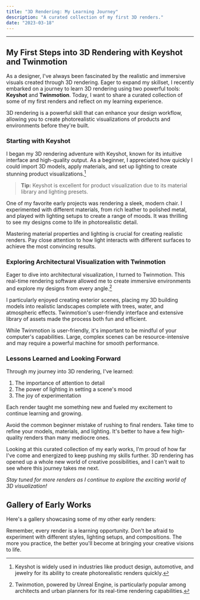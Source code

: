 ```yaml
---
title: "3D Rendering: My Learning Journey"
description: "A curated collection of my first 3D renders."
date: "2023-03-18"
---
```



---

<ImageComponent
  src="https://cdn.jsdelivr.net/gh/designhawk/oldwork/1%20(24).png"
/>

## My First Steps into 3D Rendering with Keyshot and Twinmotion

As a designer, I've always been fascinated by the realistic and immersive visuals created through 3D rendering. Eager to expand my skillset, I recently embarked on a journey to learn 3D rendering using two powerful tools: **Keyshot** and **Twinmotion**. Today, I want to share a curated collection of some of my first renders and reflect on my learning experience.

<Callout type="info">
  3D rendering is a powerful skill that can enhance your design workflow, allowing you to create photorealistic visualizations of products and environments before they're built.
</Callout>

### Starting with Keyshot

I began my 3D rendering adventure with Keyshot, known for its intuitive interface and high-quality output. As a beginner, I appreciated how quickly I could import 3D models, apply materials, and set up lighting to create stunning product visualizations.[^1]

> **Tip:** Keyshot is excellent for product visualization due to its material library and lighting presets.

One of my favorite early projects was rendering a sleek, modern chair. I experimented with different materials, from rich leather to polished metal, and played with lighting setups to create a range of moods. It was thrilling to see my designs come to life in photorealistic detail.

<ImageComponent
  src="https://cdn.jsdelivr.net/gh/designhawk/oldwork/1%20(1).png"
/>

<ImageComponent
  src="https://cdn.jsdelivr.net/gh/designhawk/oldwork/1%20(14).png"
/>

<Callout>
  Mastering material properties and lighting is crucial for creating realistic renders. Pay close attention to how light interacts with different surfaces to achieve the most convincing results.
</Callout>

### Exploring Architectural Visualization with Twinmotion

Eager to dive into architectural visualization, I turned to Twinmotion. This real-time rendering software allowed me to create immersive environments and explore my designs from every angle.[^2]

I particularly enjoyed creating exterior scenes, placing my 3D building models into realistic landscapes complete with trees, water, and atmospheric effects. Twinmotion's user-friendly interface and extensive library of assets made the process both fun and efficient.

<ImageComponent
  src="https://cdn.jsdelivr.net/gh/designhawk/oldwork/1%20(18).png"
/>

<ImageComponent
  src="https://cdn.jsdelivr.net/gh/designhawk/oldwork/1%20(19).png"
/>

<Callout type="warning">
  While Twinmotion is user-friendly, it's important to be mindful of your computer's capabilities. Large, complex scenes can be resource-intensive and may require a powerful machine for smooth performance.
</Callout>

### Lessons Learned and Looking Forward

Through my journey into 3D rendering, I've learned:

1. The importance of attention to detail
2. The power of lighting in setting a scene's mood
3. The joy of experimentation

Each render taught me something new and fueled my excitement to continue learning and growing.

<Callout type="error">
  Avoid the common beginner mistake of rushing to final renders. Take time to refine your models, materials, and lighting. It's better to have a few high-quality renders than many mediocre ones.
</Callout>

Looking at this curated collection of my early works, I'm proud of how far I've come and energized to keep pushing my skills further. 3D rendering has opened up a whole new world of creative possibilities, and I can't wait to see where this journey takes me next.

*Stay tuned for more renders as I continue to explore the exciting world of 3D visualization!*

## Gallery of Early Works

Here's a gallery showcasing some of my other early renders:

<ImageComponent
  src="https://cdn.jsdelivr.net/gh/designhawk/oldwork/1%20(15).png"
/>

<ImageComponent
  src="https://cdn.jsdelivr.net/gh/designhawk/oldwork/1%20(16).png"
/>

<ImageComponent
  src="https://cdn.jsdelivr.net/gh/designhawk/oldwork/1%20(17).png"
/>

<ImageComponent
  src="https://cdn.jsdelivr.net/gh/designhawk/oldwork/1%20(20).png"
/>

<ImageComponent
  src="https://cdn.jsdelivr.net/gh/designhawk/oldwork/1%20(22).png"
/>

<ImageComponent
  src="https://cdn.jsdelivr.net/gh/designhawk/oldwork/1%20(25).png"
/>

<ImageComponent
  src="https://cdn.jsdelivr.net/gh/designhawk/oldwork/1%20(26).png"
/>

<ImageComponent
  src="https://cdn.jsdelivr.net/gh/designhawk/oldwork/1%20(27).png"
/>

<Callout type="info">
  Remember, every render is a learning opportunity. Don't be afraid to experiment with different styles, lighting setups, and compositions. The more you practice, the better you'll become at bringing your creative visions to life.
</Callout>

[^1]: Keyshot is widely used in industries like product design, automotive, and jewelry for its ability to create photorealistic renders quickly.
[^2]: Twinmotion, powered by Unreal Engine, is particularly popular among architects and urban planners for its real-time rendering capabilities.